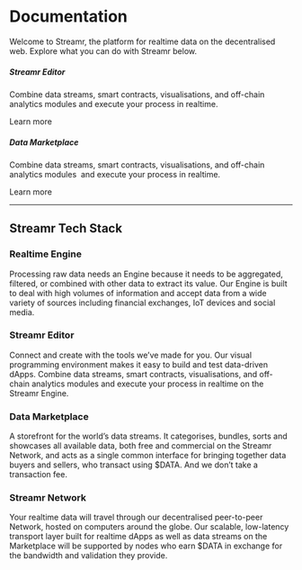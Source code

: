 

# Documentation

Welcome to Streamr, the platform for realtime data on the decentralised web. Explore what you can do with Streamr below.

<div className={styles.streamrBanner}>
    <Logo color="#FF5C00" opacity="1" className={styles.logo} />
</div>

<div className={styles.buttonBookmarks}>
    <ButtonBookmark>
        <h5>Streamr Editor</h5>
        <p>Combine data streams, smart contracts, visualisations, and off-chain analytics modules and execute your process in realtime.</p>
        <Link className={styles.link} to={formatPath(links.docs.visualEditor)}>
            Learn more
            <SvgIcon color="#FFFFFF" name="back" className={styles.forwardArrow} />
        </Link>
    </ButtonBookmark>
    <ButtonBookmark >
        <h5>Data Marketplace</h5>
        <p>Combine data streams, smart contracts, visualisations, and off-chain analytics modules  and execute your process in realtime.</p>
        <Link className={styles.link} to={formatPath(links.docs.dataMarketplace)}>
            Learn more
            <SvgIcon name="back" className={styles.forwardArrow} />
        </Link>
    </ButtonBookmark>
</div>

<hr />

<!-- Streamr Editor -->
<!-- Data Marketplace -->

<ScrollableAnchor id="streamr-tech-stack"><div>

## Streamr Tech Stack

</div></ScrollableAnchor>


<ScrollableAnchor id="realtime-engine"><div>

### Realtime Engine
Processing raw data needs an Engine because it needs to be aggregated, filtered, or combined with other data to extract its value. Our Engine is built to deal with high volumes of information and accept data from a wide variety of sources including financial exchanges, IoT devices and social media.

</div></ScrollableAnchor>

### Streamr Editor

Connect and create with the tools we’ve made for you. Our visual programming environment makes it easy to build and test data-driven dApps. Combine data streams, smart contracts, visualisations, and off-chain analytics modules and execute your process in realtime on the Streamr Engine.

### Data Marketplace

A storefront for the world’s data streams. It categorises, bundles, sorts and showcases 
all available data, both free and commercial on the Streamr Network, and acts as a single common interface for bringing together data buyers and sellers, who transact using $DATA. And we don’t take a transaction fee.

### Streamr Network

Your realtime data will travel through our decentralised peer-to-peer Network, hosted 
on computers around the globe. Our scalable, low-latency transport layer built for realtime dApps as well as data streams on the Marketplace will be supported by nodes who earn $DATA in exchange for the bandwidth and validation they provide.

<!-- Small Bookmark Button component -->
<!-- Getting Started > -->
